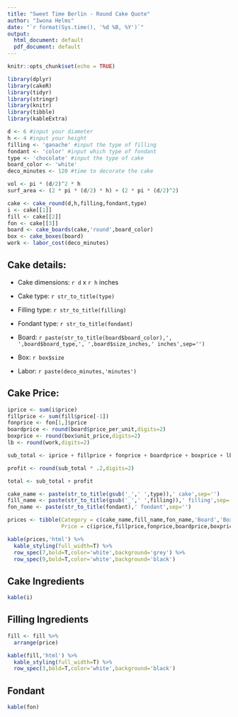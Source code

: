 ```yaml
---
title: "Sweet Time Berlin - Round Cake Quote"
author: "Iwona Helms"
date: "`r format(Sys.time(), '%d %B, %Y')`"
output:
  html_document: default
  pdf_document: default
---
```


```r

knitr::opts_chunk$set(echo = TRUE)

library(dplyr)
library(cakeR)
library(tidyr)
library(stringr)
library(knitr)
library(tibble)
library(kableExtra)

d <- 6 #input your diameter
h <- 4 #input your height
filling <- 'ganache' #input the type of filling
fondant <- 'color' #input which type of fondant
type <- 'chocolate' #input the type of cake
board_color <- 'white'
deco_minutes <- 120 #time to decorate the cake

vol <- pi * (d/2)^2 * h
surf_area <- (2 * pi * (d/2) * h) + (2 * pi * (d/2)^2)

cake <- cake_round(d,h,filling,fondant,type)
i <- cake[[1]]
fill <- cake[[2]]
fon <- cake[[3]]
board <- cake_boards(cake,'round',board_color)
box <- cake_boxes(board)
work <- labor_cost(deco_minutes)

```

## Cake details: 

* Cake dimensions: `r d` x `r h` inches

* Cake type: `r str_to_title(type)`

* Filling type: `r str_to_title(filling)`

* Fondant type: `r str_to_title(fondant)`

* Board: `r paste(str_to_title(board$board_color),', ',board$board_type,', ',board$size_inches,' inches',sep='')`

* Box: `r box$size`

* Labor: `r paste(deco_minutes,'minutes')`

## Cake Price:

```r

iprice <- sum(i$price)
fillprice <- sum(fill$price[-1])
fonprice <- fon[1,]$price
boardprice <- round(board$price_per_unit,digits=2)
boxprice <- round(box$unit_price,digits=2)
lb <- round(work,digits=2)

sub_total <- iprice + fillprice + fonprice + boardprice + boxprice + lb

profit <- round(sub_total * .2,digits=2)

total <- sub_total + profit

cake_name <- paste(str_to_title(gsub('_',' ',type)),' cake',sep='')
fill_name <- paste(str_to_title(gsub('_',' ',filling)),' filling',sep='')
fon_name <- paste(str_to_title(fondant),' fondant',sep='')

prices <- tibble(Category = c(cake_name,fill_name,fon_name,'Board','Box','Labor', 'Sub-Total','Margin','Total Price'),
                 Price = c(iprice,fillprice,fonprice,boardprice,boxprice,lb,sub_total,profit,total))

kable(prices,'html') %>%
  kable_styling(full_width=T) %>%
  row_spec(7,bold=T,color='white',background='grey') %>%
  row_spec(9,bold=T,color='white',background='black')
```

## Cake Ingredients

```r

kable(i)
```

## Filling Ingredients

```r

fill <- fill %>%
  arrange(price)

kable(fill,'html') %>%
  kable_styling(full_width=T) %>%
  row_spec(3,bold=T,color='white',background='black')
```

## Fondant

```r

kable(fon)
```
